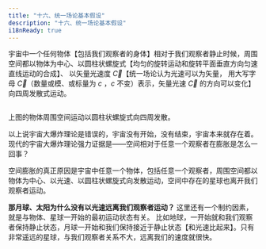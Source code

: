 ```yaml
---
title: "十六、统一场论基本假设"
description: "十六、统一场论基本假设"
i18nReady: true
---
```




宇宙中一个任何物体【包括我们观察者的身体】相对于我们观察者静止时候，周围空间都以物体为中心、以圆柱状螺旋式【均匀的旋转运动和旋转平面垂直方向匀速直线运动的合成】、
以矢量光速度 $\vec{C}$【统一场论认为光速可以为矢量，
用大写字母 $\vec{C}$（数量或模、或标量为 $c$ ，$c$ 不变）表示，矢量光速 $\vec{C}$ 的方向可以变化】向四周发散式运动。

<Image src={Section161} alt="" class=""  style="margin:0 auto;"/>

上图的物体周围空间运动以圆柱状螺旋式向四周发散。

以上说宇宙大爆炸理论是错误的，宇宙没有开始，没有结束，宇宙本来就存在着。
现代的宇宙大爆炸理论强力证据是——空间相对于任意一个观察者在膨胀是怎么一回事？

空间膨胀的真正原因是宇宙中任意一个物体，包括任意一个观察者，周围空间都以物体为中心、以光速、以圆柱状螺旋式向发散运动，空间中存在的星球也离开我们观察者运动。

**那月球、太阳为什么没有以光速远离我们观察者运动？** 这里还有一个制约因素，就是与物体、星球一开始的最初运动状态有关。
比如地球，一开始就和我们观察者保持静止状态，月球一开始和我们保持接近于静止状态【和光速比起来】。只有非常遥远的星球，与我们观察者关系不大，远离我们的速度就很快。
